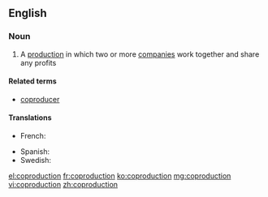 ==English==

===Noun===
{{wikipedia}}
{{en-noun}}

# A [[production]] in which two or more [[company|companies]] work together and share any profits

====Related terms====
*[[coproducer]]

====Translations====
{{trans-top|coproduction}}
* French: {{t|fr|coproduction|f}}
{{trans-mid}}
*Spanish: {{t-|es|coproducción|m}}
*Swedish: {{t-|sv|samprodukion|c}}
{{trans-bottom}}

[[el:coproduction]]
[[fr:coproduction]]
[[ko:coproduction]]
[[mg:coproduction]]
[[vi:coproduction]]
[[zh:coproduction]]